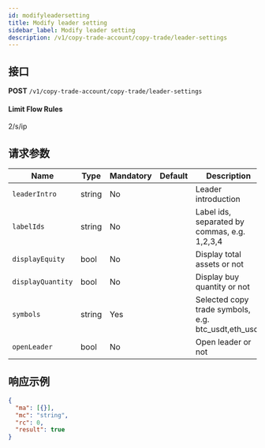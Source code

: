 ```yaml
---
id: modifyleadersetting
title: Modify leader setting
sidebar_label: Modify leader setting
description: /v1/copy-trade-account/copy-trade/leader-settings
---
```


## 接口

**POST** `/v1/copy-trade-account/copy-trade/leader-settings`

#### **Limit Flow Rules**

2/s/ip

## 请求参数

| Name | Type | Mandatory | Default | Description |
| --- | --- | --- | --- | --- |
| `leaderIntro` | string | No |  | Leader introduction |
| `labelIds` | string | No |  | Label ids, separated by commas, e.g. 1,2,3,4 |
| `displayEquity` | bool | No |  | Display total assets or not |
| `displayQuantity` | bool | No |  | Display buy quantity or not |
| `symbols` | string | Yes |  | Selected copy trade symbols, e.g. btc_usdt,eth_usdt |
| `openLeader` | bool | No |  | Open leader or not |

## 响应示例

```json
{
  "ma": [{}],
  "mc": "string",
  "rc": 0,
  "result": true
}
```
